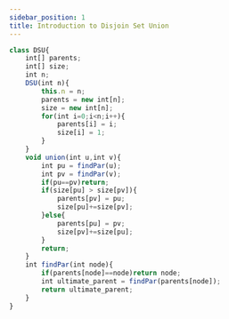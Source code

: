 ```yaml
---
sidebar_position: 1
title: Introduction to Disjoin Set Union 
---
```



```js
class DSU{
    int[] parents;
    int[] size;
    int n;
    DSU(int n){
        this.n = n;
        parents = new int[n];
        size = new int[n];
        for(int i=0;i<n;i++){
            parents[i] = i;
            size[i] = 1;
        }   
    }
    void union(int u,int v){
        int pu = findPar(u);
        int pv = findPar(v);
        if(pu==pv)return;
        if(size[pu] > size[pv]){
            parents[pv] = pu;
            size[pu]+=size[pv];
        }else{
            parents[pu] = pv;
            size[pv]+=size[pu];
        }
        return;
    }
    int findPar(int node){
        if(parents[node]==node)return node;
        int ultimate_parent = findPar(parents[node]);
        return ultimate_parent; 
    }
}

```